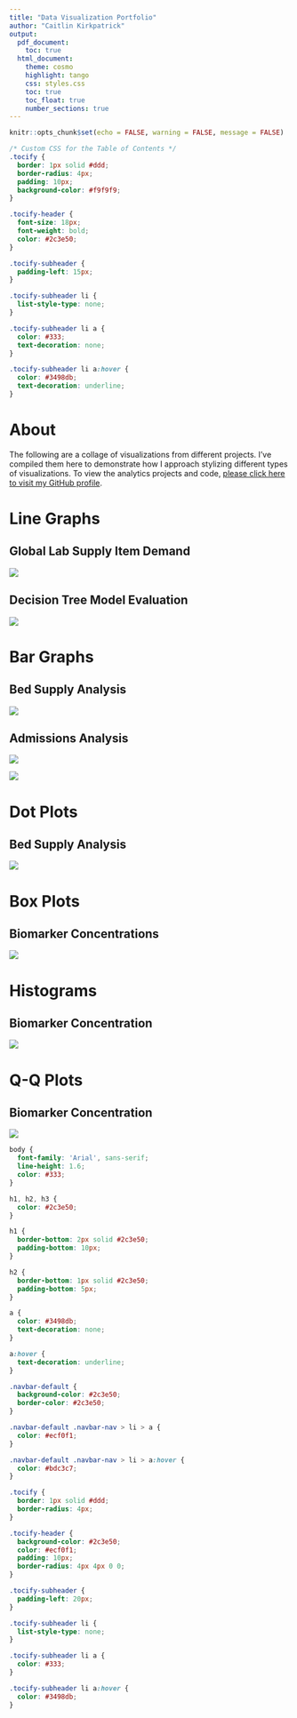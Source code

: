 ```yaml
---
title: "Data Visualization Portfolio"
author: "Caitlin Kirkpatrick"
output:
  pdf_document:
    toc: true
  html_document:
    theme: cosmo
    highlight: tango
    css: styles.css
    toc: true
    toc_float: true
    number_sections: true
---
```


```r
knitr::opts_chunk$set(echo = FALSE, warning = FALSE, message = FALSE)
```

```css
/* Custom CSS for the Table of Contents */
.tocify {
  border: 1px solid #ddd;
  border-radius: 4px;
  padding: 10px;
  background-color: #f9f9f9;
}

.tocify-header {
  font-size: 18px;
  font-weight: bold;
  color: #2c3e50;
}

.tocify-subheader {
  padding-left: 15px;
}

.tocify-subheader li {
  list-style-type: none;
}

.tocify-subheader li a {
  color: #333;
  text-decoration: none;
}

.tocify-subheader li a:hover {
  color: #3498db;
  text-decoration: underline;
}
```
\pagebreak
# About

The following are a collage of visualizations from different projects. I've compiled them here to demonstrate how I approach stylizing different types of visualizations. To view the analytics projects and code, [please click here to visit my GitHub profile](https://github.com/caitl-k).

# Line Graphs

## Global Lab Supply Item Demand

![](visualizations/highdemandcountry_qty.png)

## Decision Tree Model Evaluation

![](visualizations/roc_cp.png)

# Bar Graphs

## Bed Supply Analysis

![](visualizations/icu_sicu_bar.png)

## Admissions Analysis

![](visualizations/sub_use_age.png)

![](visualizations/age_bar.png)

# Dot Plots

## Bed Supply Analysis

![](visualizations/icu_sicu_dot.png)


# Box Plots

## Biomarker Concentrations

![](visualizations/groupbox.png)

# Histograms

## Biomarker Concentration

![](visualizations/hist.png)

# Q-Q Plots

## Biomarker Concentration

![](visualizations/q-qplot.png)

```css
body {
  font-family: 'Arial', sans-serif;
  line-height: 1.6;
  color: #333;
}

h1, h2, h3 {
  color: #2c3e50;
}

h1 {
  border-bottom: 2px solid #2c3e50;
  padding-bottom: 10px;
}

h2 {
  border-bottom: 1px solid #2c3e50;
  padding-bottom: 5px;
}

a {
  color: #3498db;
  text-decoration: none;
}

a:hover {
  text-decoration: underline;
}

.navbar-default {
  background-color: #2c3e50;
  border-color: #2c3e50;
}

.navbar-default .navbar-nav > li > a {
  color: #ecf0f1;
}

.navbar-default .navbar-nav > li > a:hover {
  color: #bdc3c7;
}

.tocify {
  border: 1px solid #ddd;
  border-radius: 4px;
}

.tocify-header {
  background-color: #2c3e50;
  color: #ecf0f1;
  padding: 10px;
  border-radius: 4px 4px 0 0;
}

.tocify-subheader {
  padding-left: 20px;
}

.tocify-subheader li {
  list-style-type: none;
}

.tocify-subheader li a {
  color: #333;
}

.tocify-subheader li a:hover {
  color: #3498db;
}
```
